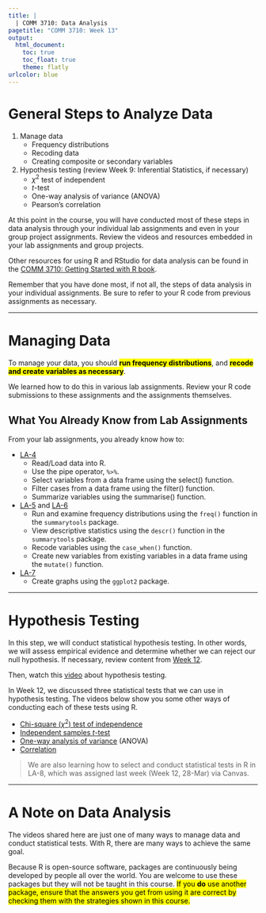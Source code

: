 ```yaml
---
title: |
  | COMM 3710: Data Analysis
pagetitle: "COMM 3710: Week 13"
output:
  html_document:
    toc: true
    toc_float: true
    theme: flatly
urlcolor: blue
---
```


# General Steps to Analyze Data
1. Manage data
   - Frequency distributions
   - Recoding data
   - Creating composite or secondary variables
2. Hypothesis testing (review Week 9: Inferential Statistics, if necessary)
   - $\chi^2$ test of independent
   - $t$-test
   - One-way analysis of variance (ANOVA)
   - Pearson's correlation

At this point in the course, you will have conducted most of these steps in data analysis through your individual lab assignments and even in your group project assignments. Review the videos and resources embedded in your lab assignments and group projects.

Other resources for using R and RStudio for data analysis can be found in the [COMM 3710: Getting Started with R book](https://sarakyeo.github.io/COMM-3710-bookdown/docs/index.html).

Remember that you have done most, if not all, the steps of data analysis in your individual assignments. Be sure to refer to your R code from previous assignments as necessary.

---

# Managing Data
To manage your data, you should <mark>**run frequency distributions**</mark>, and <mark>**recode and create variables as necessary**</mark>.

We learned how to do this in various lab assignments. Review your R code submissions to these assignments and the assignments themselves.

## What You Already Know from Lab Assignments
From your lab assignments, you already know how to:

- [LA-4](https://sarakyeo.github.io/COMM-3710/LA/LA-4.html)
   - Read/Load data into R.
   - Use the pipe operator, `%>%`.
   - Select variables from a data frame using the select() function.
   - Filter cases from a data frame using the filter() function.
   - Summarize variables using the summarise() function.
- [LA-5](https://sarakyeo.github.io/COMM-3710/LA/LA-5.html) and [LA-6](https://sarakyeo.github.io/COMM-3710/LA/LA-6.html)
   - Run and examine frequency distributions using the `freq()` function in the `summarytools` package.
   - View descriptive statistics using the `descr()` function in the `summarytools` package.
   - Recode variables using the `case_when()` function.
   - Create new variables from existing variables in a data frame using the `mutate()` function.
- [LA-7](https://sarakyeo.github.io/COMM-3710/LA/LA-7.html)
   - Create graphs using the `ggplot2` package.

---

# Hypothesis Testing
In this step, we will conduct statistical hypothesis testing. In other words, we will assess empirical evidence and determine whether we can reject our null hypothesis. If necessary, review content from [Week 12](https://sarakyeo.github.io/COMM-3710/week12.html).

Then, watch this [video](https://youtu.be/08uylSp-CuI) about hypothesis testing.

In Week 12, we discussed three statistical tests that we can use in hypothesis testing. The videos below show you some other ways of conducting each of these tests using R.

- [Chi-square ($\chi^2$) test of independence](https://youtu.be/Dnlp9vswwEk)
- [Independent samples $t$-test](https://youtu.be/ANMuuq502rE?t=416)
- [One-way analysis of variance](https://youtu.be/2uQCUBtqCfM) (ANOVA)
- [Correlation](https://youtu.be/lf4HfHx2ASs)

> We are also learning how to select and conduct statistical tests in R in LA-8, which was assigned last week (Week 12, 28-Mar) via Canvas.

---

# A Note on Data Analysis
The videos shared here are just one of many ways to manage data and conduct statistical tests. With R, there are many ways to achieve the same goal.

Because R is open-source software, packages are continuously being developed by people all over the world. You are welcome to use these packages but they will not be taught in this course. <mark>If you **do** use another package, ensure that the answers you get from using it are correct by checking them with the strategies shown in this course.</mark>